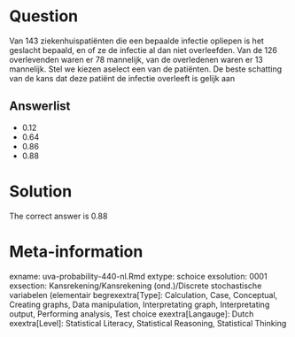 Question
========

Van 143 ziekenhuispatiënten die een bepaalde infectie opliepen is het geslacht bepaald, en of ze de infectie al dan niet overleefden. Van de 126 overlevenden waren er 78 mannelijk, van de overledenen waren er 13 mannelijk. Stel we kiezen aselect een van de patiënten. De beste schatting van de kans dat deze patiënt de infectie overleeft is gelijk aan 

Answerlist
----------
* 0.12
* 0.64
* 0.86
* 0.88

Solution
========

The correct answer is  0.88 

Meta-information
================
exname: uva-probability-440-nl.Rmd 
extype: schoice 
exsolution: 0001 
exsection: Kansrekening/Kansrekening (ond.)/Discrete stochastische variabelen (elementair begrexextra[Type]: Calculation, Case, Conceptual, Creating graphs, Data manipulation, Interpretating graph, Interpretating output, Performing analysis, Test choice 
exextra[Langauge]: Dutch 
exextra[Level]: Statistical Literacy, Statistical Reasoning, Statistical Thinking 
